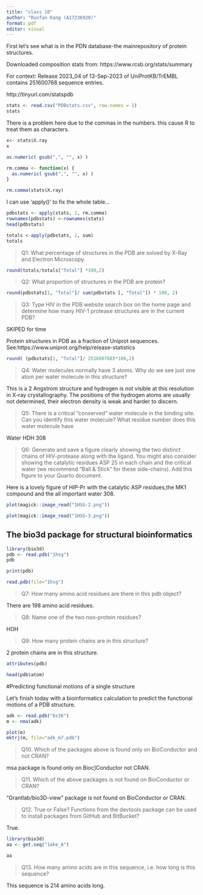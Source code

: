```yaml
---
title: "class 10"
author: "Ruofan Kang (A17236920)"
format: pdf
editor: visual
---
```


First let's see what is in the PDN database-the mainrepository of protein structures.

Downloaded composition stats from: https://www.rcsb.org/stats/summary

For context: Release 2023_04 of 13-Sep-2023 of UniProtKB/TrEMBL contains 251600768 sequence entries.

http://tinyurl.com/statspdb

```r
stats <- read.csv("PDBstats.csv", row.names = 1)
stats
```

There is a problem here due to the commas in the numbers. this cause R to treat them as characters.

```r
x<- stats$X.ray
x
```

```r
as.numeric( gsub(",", "", x) )
```

```r
rm.comma <- function(x) {
  as.numeric( gsub(",", "", x) )
}
```

```r
rm.comma(stats$X.ray)
```

I can use 'apply()' to fix the whole table...

```r
pdbstats <- apply(stats, 2, rm.comma)
rownames(pdbstats) <-rownames(stats)
head(pdbstats)
```

```r
totals <-apply(pdbstats, 2, sum)
totals
```

> Q1: What percentage of structures in the PDB are solved by X-Ray and Electron Microscopy.

```r
round(totals/totals["Total"] *100,2)
```

> Q2: What proportion of structures in the PDB are protein?

```r
round(pdbstats[1, "Total"]/ sum(pdbstats [, "Total"]) * 100, 2)
```

> Q3: Type HIV in the PDB website search box on the home page and determine how many HIV-1 protease structures are in the current PDB?

SKIPED for time

Protein structures in PDB as a fraction of Uniprot sequences. See:https://www.uniprot.org/help/release-statistics

```r
round( (pdbstats[1, "Total"]/ 251600768)*100,2)
```

> Q4: Water molecules normally have 3 atoms. Why do we see just one atom per water molecule in this structure?

This is a 2 Angstrom structure and hydrogen is not visible at this resolution in X-ray crystallography. The positions of the hydrogen atoms are usually not determined, their electron density is weak and harder to discern.

> Q5: There is a critical "conserved" water molecule in the binding site. Can you identify this water molecule? What residue number does this water molecule have

Water HDH 308

> Q6: Generate and save a figure clearly showing the two distinct chains of HIV-protease along with the ligand. You might also consider showing the catalytic residues ASP 25 in each chain and the critical water (we recommend "Ball & Stick" for these side-chains). Add this figure to your Quarto document.

Here is a lovely figure of HIP-Pr with the catalytic ASP residues,the MK1 compound and the all important water 308.

```r
plot(magick::image_read("1HSG-2.png"))
```

```r
plot(magick::image_read("1HSG-3.png"))
```

## The bio3d package for structural bioinformatics

```r
library(bio3d)
pdb <- read.pdb("1hsg")
pdb
```

```r
print(pdb)
```

```r
read.pdb(file="1hsg")
```

> Q7: How many amino acid residues are there in this pdb object?

There are 198 amino acid residues.

> Q8: Name one of the two non-protein residues?

HOH

> Q9: How many protein chains are in this structure?

2 protein chains are in this structure.

```r
attributes(pdb)
```

```r
head(pdb$atom)
```

#Predicting functional motions of a single structure

Let's finish today with a bioinformatics calculation to predict the functional motions of a PDB structure.

```r
adk <- read.pdb("6s36")
m <- nma(adk)
```

```r
plot(m)
mktrj(m, file="adk_m7.pdb")
```

> Q10. Which of the packages above is found only on BioConductor and not CRAN?

msa package is found only on Bioc\]Conductor not CRAN.

> Q11. Which of the above packages is not found on BioConductor or CRAN?

"Grantlab/bio3D-view" package is not found on BioConductor or CRAN.

> Q12. True or False? Functions from the devtools package can be used to install packages from GitHub and BitBucket?

True.

```r
library(bio3d)
aa <- get.seq("1ake_A")
```

```r
aa
```

> Q13. How many amino acids are in this sequence, i.e. how long is this sequence?

This sequence is 214 amino acids long.

